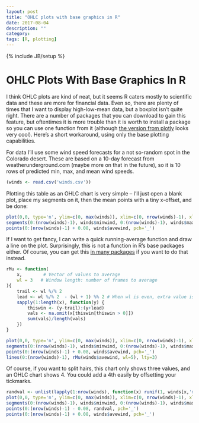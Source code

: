 ```yaml
---
layout: post
title: "OHLC plots with base graphics in R"
date: 2017-08-04
description: ""
category: 
tags: [R, plotting]
---
```

{% include JB/setup %}


# OHLC Plots With Base Graphics In R
I think OHLC plots are kind of neat, but it seems R caters mostly to scientific data and these are more for financial data. Even so, there are plenty of times that I want to display high-low-mean data, but a boxplot isn't quite right. There are a number of packages that you can download to gain this feature, but oftentimes it is more trouble than it is worth to install a package so you can use one function from it (although [the version from plotly](https://plot.ly/r/ohlc-charts/) looks very cool). Here's a short workaround, using only the base plotting capabilities.  

For data I'll use some wind speed forecasts for a not so-random spot in the Colorado desert. These are based on a 10-day forecast from weatherunderground.com (maybe more on that in the future), so it is 10 rows of predicted min, max, and mean wind speeds.   

```r
(winds <- read.csv('winds.csv'))
```

Plotting this table as an OHLC chart is very simple --  I'll just open a blank plot, place my segments on it, then the mean points with a tiny x-offset, and be done:  

```r
plot(0,0, type='n', ylim=c(0, max(winds)), xlim=c(0, nrow(winds)-1), xlab='Day into the future', ylab='Wind speed (mph)')
segments(0:(nrow(winds)-1), winds$minwind, 0:(nrow(winds)-1), winds$maxwind)
points(0:(nrow(winds)-1) + 0.08, winds$avewind, pch='_')
```

If I want to get fancy, I can write a quick running-average function and draw a line on the plot. Surprisingly, this is not a function in R's base packages either. Of course, you can get this [in many packages](https://stackoverflow.com/questions/743812/calculating-moving-average) if you want to do that instead.  

```r
rMu <- function(
    x,        # Vector of values to average
    wl = 3   # Window length: number of frames to average
){
    trail <- wl %/% 2
    lead <- wl %/% 2  - (wl + 1) %% 2 # When wl is even, extra value is behind center
    sapply(1:length(x), function(y) {
        thiswin <- (y-trail):(y+lead)
        vals <- na.omit(x[thiswin[thiswin > 0]])
        sum(vals)/length(vals)
    })
}

plot(0,0, type='n', ylim=c(0, max(winds)), xlim=c(0, nrow(winds)-1), xlab='Day into the future', ylab='Wind speed (mph)')
segments(0:(nrow(winds)-1), winds$minwind, 0:(nrow(winds)-1), winds$maxwind)
points(0:(nrow(winds)-1) + 0.08, winds$avewind, pch='_')
lines(0:(nrow(winds)-1), rMu(winds$avewind, wl=5), lty=3)
```

Of course, if you want to split hairs, this chart only shows three values, and an OHLC chart shows 4. You could add a 4th easily by offsetting your tickmarks.  


```r
randval <- unlist(lapply(1:nrow(winds), function(x) runif(1, winds[x,'minwind'], winds[x,'maxwind'])))
plot(0,0, type='n', ylim=c(0, max(winds)), xlim=c(0, nrow(winds)-1), xlab='Day in the future', ylab='Wind speed (mph)')
segments(0:(nrow(winds)-1), winds$minwind, 0:(nrow(winds)-1), winds$maxwind)
points(0:(nrow(winds)-1) - 0.08, randval, pch='_')
points(0:(nrow(winds)-1) + 0.08, winds$avewind, pch='_')
```





















